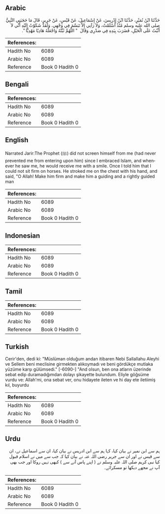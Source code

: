 ## Arabic


<div dir="rtl" lang="ar" style={{fontSize:'larger',backgroundColor:'#f8f9fa',padding:20}}>
حَدَّثَنَا ابْنُ نُمَيْرٍ، حَدَّثَنَا ابْنُ إِدْرِيسَ، عَنْ إِسْمَاعِيلَ، عَنْ قَيْسٍ، عَنْ جَرِيرٍ، قَالَ مَا حَجَبَنِي النَّبِيُّ صلى الله عليه وسلم مُنْذُ أَسْلَمْتُ، وَلاَ رَآنِي إِلاَّ تَبَسَّمَ فِي وَجْهِي‏.‏ وَلَقَدْ شَكَوْتُ إِلَيْهِ أَنِّي لاَ أَثْبُتُ عَلَى الْخَيْلِ، فَضَرَبَ بِيَدِهِ فِي صَدْرِي وَقَالَ ‏ "‏ اللَّهُمَّ ثَبِّتْهُ وَاجْعَلْهُ هَادِيًا مَهْدِيًّا ‏"‏‏.‏
</div>
<div style={{backgroundColor:'#f8f9fa',padding:20, marginBottom: 10}}><table> <thead> <tr> <th>References:</th> <th></th> </tr> </thead> <tbody><tr><td>Hadith No</td><td>6089</td></tr><tr><td>Arabic No</td><td>6089</td></tr><tr><td>Reference</td><td>Book 0 Hadith 0</td></tr></tbody></table></div>

## Bengali


<div dir="ltr" lang="bn" style={{fontSize:'larger',backgroundColor:'#f8f9fa',padding:20}}>

</div>
<div style={{backgroundColor:'#f8f9fa',padding:20, marginBottom: 10}}><table> <thead> <tr> <th>References:</th> <th></th> </tr> </thead> <tbody><tr><td>Hadith No</td><td>6089</td></tr><tr><td>Arabic No</td><td>6089</td></tr><tr><td>Reference</td><td>Book 0 Hadith 0</td></tr></tbody></table></div>

## English


<div dir="ltr" lang="en" style={{fontSize:'larger',backgroundColor:'#f8f9fa',padding:20}}>
Narrated Jarir:The Prophet (ﷺ) did not screen himself from me (had never prevented me from entering upon him) since I embraced Islam, and whenever he saw me, he would receive me with a smile. Once I told him that I could not sit firm on horses. He stroked me on the chest with his hand, and said, "O Allah! Make him firm and make him a guiding and a rightly guided man
</div>
<div style={{backgroundColor:'#f8f9fa',padding:20, marginBottom: 10}}><table> <thead> <tr> <th>References:</th> <th></th> </tr> </thead> <tbody><tr><td>Hadith No</td><td>6089</td></tr><tr><td>Arabic No</td><td>6089</td></tr><tr><td>Reference</td><td>Book 0 Hadith 0</td></tr></tbody></table></div>

## Indonesian


<div dir="ltr" lang="id" style={{fontSize:'larger',backgroundColor:'#f8f9fa',padding:20}}>

</div>
<div style={{backgroundColor:'#f8f9fa',padding:20, marginBottom: 10}}><table> <thead> <tr> <th>References:</th> <th></th> </tr> </thead> <tbody><tr><td>Hadith No</td><td>6089</td></tr><tr><td>Arabic No</td><td>6089</td></tr><tr><td>Reference</td><td>Book 0 Hadith 0</td></tr></tbody></table></div>

## Tamil


<div dir="ltr" lang="ta" style={{fontSize:'larger',backgroundColor:'#f8f9fa',padding:20}}>

</div>
<div style={{backgroundColor:'#f8f9fa',padding:20, marginBottom: 10}}><table> <thead> <tr> <th>References:</th> <th></th> </tr> </thead> <tbody><tr><td>Hadith No</td><td>6089</td></tr><tr><td>Arabic No</td><td>6089</td></tr><tr><td>Reference</td><td>Book 0 Hadith 0</td></tr></tbody></table></div>

## Turkish


<div dir="ltr" lang="tr" style={{fontSize:'larger',backgroundColor:'#f8f9fa',padding:20}}>
Cerir'den, dedi ki: "Müslüman olduğum andan itibaren Nebi Sallallahu Aleyhi ve Sellem beni meclisine girmekten alıkoymadı ve beni gördükçe mutlaka yüzüme karşı gülümsedi." [-6090-] "And olsun, ben ona atların üzerinde sebat edip duramadığımdan dolayı şikayette bulundum. Eliyle göğsüme vurdu ve: Allah'mi, ona sebat ver, onu hidayete ileten ve hi day ete iletiimiş kıl, buyurdu
</div>
<div style={{backgroundColor:'#f8f9fa',padding:20, marginBottom: 10}}><table> <thead> <tr> <th>References:</th> <th></th> </tr> </thead> <tbody><tr><td>Hadith No</td><td>6089</td></tr><tr><td>Arabic No</td><td>6089</td></tr><tr><td>Reference</td><td>Book 0 Hadith 0</td></tr></tbody></table></div>

## Urdu


<div dir="rtl" lang="ur" style={{fontSize:'larger',backgroundColor:'#f8f9fa',padding:20}}>
ہم سے ابن نمیر نے بیان کیا، کہا ہم سے ابن ادریس نے بیان کیا، ان سے اسماعیل نے، ان سے قیس نے اور ان سے جریر رضی اللہ عنہ نے بیان کیا کہ جب سے میں نے اسلام قبول کیا نبی کریم صلی اللہ علیہ وسلم نے ( اپنے پاس آنے سے ) کبھی نہیں روکا اور جب بھی آپ نے مجھے دیکھا تو مسکرائے۔
</div>
<div style={{backgroundColor:'#f8f9fa',padding:20, marginBottom: 10}}><table> <thead> <tr> <th>References:</th> <th></th> </tr> </thead> <tbody><tr><td>Hadith No</td><td>6089</td></tr><tr><td>Arabic No</td><td>6089</td></tr><tr><td>Reference</td><td>Book 0 Hadith 0</td></tr></tbody></table></div>